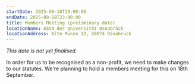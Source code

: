 ```yaml
---
startDate: 2025-09-18T19:00:00
endDate: 2025-09-18T23:00:00
title: Members Meeting (preliminary date)
locationName: AStA der Universität Osnabrück
locationAddress: Alte Münze 12, 49074 Osnabrück
---
```


*This date is not yet finalised.*

In order for us to be recognised as a non-profit, we need to make changes to our statutes.
We're planning to hold a members meeting for this on 18th September.
